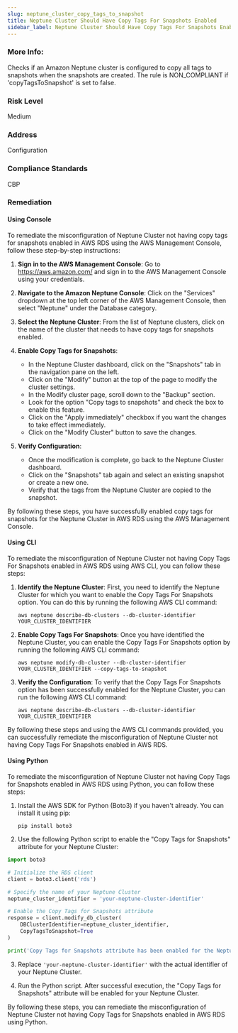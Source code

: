 ```yaml
---
slug: neptune_cluster_copy_tags_to_snapshot
title: Neptune Cluster Should Have Copy Tags For Snapshots Enabled
sidebar_label: Neptune Cluster Should Have Copy Tags For Snapshots Enabled
---
```

### More Info:

Checks if an Amazon Neptune cluster is configured to copy all tags to snapshots when the snapshots are created. The rule is NON_COMPLIANT if 'copyTagsToSnapshot' is set to false.

### Risk Level

Medium

### Address

Configuration

### Compliance Standards

CBP

### Remediation

#### Using Console

To remediate the misconfiguration of Neptune Cluster not having copy tags for snapshots enabled in AWS RDS using the AWS Management Console, follow these step-by-step instructions:

1. **Sign in to the AWS Management Console**: Go to https://aws.amazon.com/ and sign in to the AWS Management Console using your credentials.

2. **Navigate to the Amazon Neptune Console**: Click on the "Services" dropdown at the top left corner of the AWS Management Console, then select "Neptune" under the Database category.

3. **Select the Neptune Cluster**: From the list of Neptune clusters, click on the name of the cluster that needs to have copy tags for snapshots enabled.

4. **Enable Copy Tags for Snapshots**:
   - In the Neptune Cluster dashboard, click on the "Snapshots" tab in the navigation pane on the left.
   - Click on the "Modify" button at the top of the page to modify the cluster settings.
   - In the Modify cluster page, scroll down to the "Backup" section.
   - Look for the option "Copy tags to snapshots" and check the box to enable this feature.
   - Click on the "Apply immediately" checkbox if you want the changes to take effect immediately.
   - Click on the "Modify Cluster" button to save the changes.

5. **Verify Configuration**:
   - Once the modification is complete, go back to the Neptune Cluster dashboard.
   - Click on the "Snapshots" tab again and select an existing snapshot or create a new one.
   - Verify that the tags from the Neptune Cluster are copied to the snapshot.

By following these steps, you have successfully enabled copy tags for snapshots for the Neptune Cluster in AWS RDS using the AWS Management Console.

#### Using CLI

To remediate the misconfiguration of Neptune Cluster not having Copy Tags For Snapshots enabled in AWS RDS using AWS CLI, you can follow these steps:

1. **Identify the Neptune Cluster**: First, you need to identify the Neptune Cluster for which you want to enable the Copy Tags For Snapshots option. You can do this by running the following AWS CLI command:
   ```
   aws neptune describe-db-clusters --db-cluster-identifier YOUR_CLUSTER_IDENTIFIER
   ```

2. **Enable Copy Tags For Snapshots**: Once you have identified the Neptune Cluster, you can enable the Copy Tags For Snapshots option by running the following AWS CLI command:
   ```
   aws neptune modify-db-cluster --db-cluster-identifier YOUR_CLUSTER_IDENTIFIER --copy-tags-to-snapshot
   ```

3. **Verify the Configuration**: To verify that the Copy Tags For Snapshots option has been successfully enabled for the Neptune Cluster, you can run the following AWS CLI command:
   ```
   aws neptune describe-db-clusters --db-cluster-identifier YOUR_CLUSTER_IDENTIFIER
   ```

By following these steps and using the AWS CLI commands provided, you can successfully remediate the misconfiguration of Neptune Cluster not having Copy Tags For Snapshots enabled in AWS RDS.

#### Using Python

To remediate the misconfiguration of Neptune Cluster not having Copy Tags for Snapshots enabled in AWS RDS using Python, you can follow these steps:

1. Install the AWS SDK for Python (Boto3) if you haven't already. You can install it using pip:
   ```
   pip install boto3
   ```

2. Use the following Python script to enable the "Copy Tags for Snapshots" attribute for your Neptune Cluster:

```python
import boto3

# Initialize the RDS client
client = boto3.client('rds')

# Specify the name of your Neptune Cluster
neptune_cluster_identifier = 'your-neptune-cluster-identifier'

# Enable the Copy Tags for Snapshots attribute
response = client.modify_db_cluster(
    DBClusterIdentifier=neptune_cluster_identifier,
    CopyTagsToSnapshot=True
)

print('Copy Tags for Snapshots attribute has been enabled for the Neptune Cluster.')
```

3. Replace `'your-neptune-cluster-identifier'` with the actual identifier of your Neptune Cluster.

4. Run the Python script. After successful execution, the "Copy Tags for Snapshots" attribute will be enabled for your Neptune Cluster.

By following these steps, you can remediate the misconfiguration of Neptune Cluster not having Copy Tags for Snapshots enabled in AWS RDS using Python.



